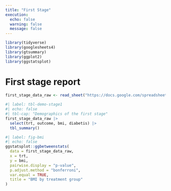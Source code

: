 ```yaml
---
title: "First Stage"
execution:
  echo: false
  warning: false
  message: false
---
```


```r
library(tidyverse)
library(googlesheets4)
library(gtsummary)
library(ggplot2)
library(ggstatsplot)
```

# First stage report

```r

first_stage_data_raw <- read_sheet("https://docs.google.com/spreadsheets/d/12EZz5S6ummuC9x5kwpWkjX7-l5bErUbtRZeJufXLK_o/edit?usp=sharing", sheet = "stage1")
```

```r
#| label: tbl-demo-stage1
#| echo: false
#| tbl-cap: "Demographics of the first stage"
first_stage_data_raw |>
  select(trt, outcome, bmi, diabetis) |>
  tbl_summary() 
```

```r
#| label: fig-bmi
#| echo: false
ggstatsplot::ggbetweenstats(
  data = first_stage_data_raw,
  x = trt,
  y = bmi,
  pairwise.display = "p-value",
  p.adjust.method = "bonferroni",
  var.equal = TRUE,
  title = "BMI by treatment group"
)
```
